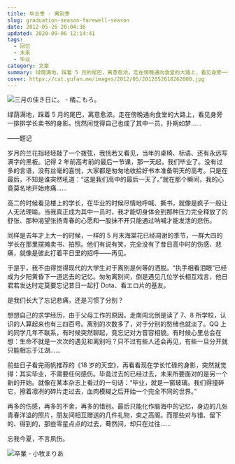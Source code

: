 ```yaml
---
title: 毕业季 · 离别季
slug: graduation-season-farewell-season
date: 2012-05-26 20:04:36
updated: 2020-09-06 12:14:41
tags:
  - 回忆
  - 未来
  - 毕业
category: 文章
summary: 绿荫满地，踩着 5 月的尾巴，离意愈浓。走在傍晚通向食堂的大路上，看见身旁一排排学长卖书的身影。恍然间觉得自己也成了其中一员，扑朔如梦……
cover: https://cat.yufan.me/images/2012/05/2012052618262000.jpg
---
```


![三月の佳き日に。 - 橘こもろ。](https://cat.yufan.me/images/2012/05/2012052618260900.jpg)

<MusicPlayer netease={1475596788} />

绿荫满地，踩着 5 月的尾巴，离意愈浓。走在傍晚通向食堂的大路上，看见身旁一排排学长卖书的身影。恍然间觉得自己也成了其中一员，扑朔如梦……

——题记

岁月的兰花指轻轻敲了一个拨弦，我恍若又看见，当年的桌椅、标语、还有永远写满字的黑板。记得 2 年前高考前的最后一节课，那一天起，我们毕业了。没有过多的言语，没有丝毫的喜悦，大家都是匆匆地收拾好书本准备明天的高考。只是在最后，不知是谁突然吼道：“这是我们高中的最后一天了。”就在那个瞬间，我的心竟莫名地开始疼痛……

高二的时候看见楼上的学长，在毕业的时候尽情地呼喊、撕书，就像是疯子一般让人无法理喻。当我真正成为其中一员时，我才能切身体会到那种压力完全释放了的舒张、那种渴望张扬青春的心愿和一股抹不开只能通过呐喊才能发泄的悲伤。

同样是去年才上大一的时候，一样的 5 月末海棠花已经凋谢的季节，一群大四的学长在那里摆摊卖书、拍照。他们有说有笑，完全没有了昔日高中时的伤感、悲痛，就像是彼此打着平日里的招呼——再见。

于是乎，我不由得觉得现代的大学生对于离别是何等的洒脱。“执手相看泪眼”已经成为夕阳黄昏下一道远去的记忆。匆匆离别间，倒是遇见几位学长相互戏言，他日君若发达时定莫要忘记昔日一起打 Dota、看エロ片的基友。

是我们长大了忘记悲痛，还是习惯了分别？

想想自己的求学经历，由于父母工作的原因，走南闯北倒是读了 7、8 所学校，认识的人算起来也有三四百号。离别的次数多了，对于分别的愁绪也就淡了。QQ 上的同学几年不联系，有时候突然聊起，竟忘记对方音容相貌。有时候心里总会在想：生命不就是一次次的遇见和离别吗？只不过有些人还会再见，有些一旦分开就只能相忘于江湖……

前些日子看完雨帆推荐的《18 岁的天空》，再看看现在学长忙碌的身影，突然就觉得：其实毕业，不需要任何感伤。毕竟过去的已经过去，未来所要面对的是另一个新的开始。就像在某本杂志上看过的一句话：“毕业，就是一窗玻璃。我们得撞碎它，擦着凛冽的碎片走过去，血肉模糊之后开始一个完全不同的世界。”

再多的伤感，再多的不舍，再多的惜别。最后只能化作脑海中的记忆，身边的几张青春洋溢的照片，朋友间相互赠送的几件礼物，束之高阁。而那些对与错、留下的、得到的，那些零星点点的过去，蓦然间，却只在过往……

忘我今夏，不言夙伤。

![卒業 - 小牧まりあ](https://cat.yufan.me/images/2012/05/2012052618260200.jpg)
